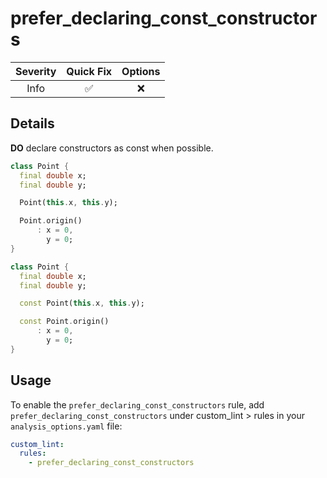 # prefer_declaring_const_constructors

| Severity | Quick Fix | Options |
|:--------:|:---------:|:-------:|
|   Info   |    ✅     |   ❌    |

## Details

**DO** declare constructors as const when possible.

```dart title="Bad"
class Point {
  final double x;
  final double y;

  Point(this.x, this.y);

  Point.origin()
      : x = 0,
        y = 0;
}
```

```dart title="Good"
class Point {
  final double x;
  final double y;

  const Point(this.x, this.y);

  const Point.origin()
      : x = 0,
        y = 0;
}
```

## Usage

To enable the `prefer_declaring_const_constructors` rule, add `prefer_declaring_const_constructors` under custom_lint > rules in your `analysis_options.yaml` file:

```yaml
custom_lint:
  rules:
    - prefer_declaring_const_constructors
```
